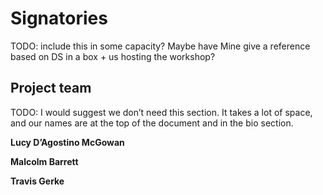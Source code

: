 # Signatories

TODO: include this in some capacity? Maybe have Mine give a reference based on DS in a box + us hosting the workshop?

## Project team

TODO: I would suggest we don't need this section. It takes a lot of space, and our names are at the top of the document and in the bio section.

**Lucy D'Agostino McGowan** 

**Malcolm Barrett** 

**Travis Gerke**

